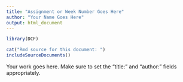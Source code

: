 ```yaml
---
title: "Assignment or Week Number Goes Here"
author: "Your Name Goes Here"
output: html_document
---
```


<!-- Boilerplate ----------------------------->
```r
library(DCF) 
```
```r
cat("Rmd source for this document: ")
includeSourceDocuments()
```
<!-- Keep this line and the preceeding ones. -->

Your work goes here.  Make sure to set the "title:" and "author:" fields appropriately.



